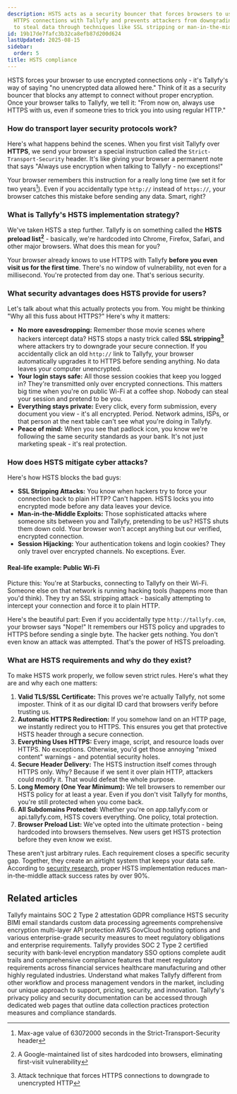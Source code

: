 ```yaml
---
description: HSTS acts as a security bouncer that forces browsers to use only encrypted
  HTTPS connections with Tallyfy and prevents attackers from downgrading connections
  to steal data through techniques like SSL stripping or man-in-the-middle attacks.
id: 19b17de7fafc3b32ca8efb87d200d624
lastUpdated: 2025-08-15
sidebar:
  order: 5
title: HSTS compliance
---
```


HSTS forces your browser to use encrypted connections only - it's Tallyfy's way of saying "no unencrypted data allowed here." Think of it as a security bouncer that blocks any attempt to connect without proper encryption. Once your browser talks to Tallyfy, we tell it: "From now on, always use HTTPS with us, even if someone tries to trick you into using regular HTTP."

### How do transport layer security protocols work?

Here's what happens behind the scenes. When you first visit Tallyfy over **HTTPS**, we send your browser a special instruction called the `Strict-Transport-Security` header. It's like giving your browser a permanent note that says "Always use encryption when talking to Tallyfy - no exceptions!"

Your browser remembers this instruction for a really long time (we set it for two years[^3]). Even if you accidentally type `http://` instead of `https://`, your browser catches this mistake before sending any data. Smart, right?

### What is Tallyfy's HSTS implementation strategy?

We've taken HSTS a step further. Tallyfy is on something called the **HSTS preload list[^1]** - basically, we're hardcoded into Chrome, Firefox, Safari, and other major browsers. What does this mean for you?

Your browser already knows to use HTTPS with Tallyfy **before you even visit us for the first time**. There's no window of vulnerability, not even for a millisecond. You're protected from day one. That's serious security.

### What security advantages does HSTS provide for users?

Let's talk about what this actually protects you from. You might be thinking "Why all this fuss about HTTPS?" Here's why it matters:

*   **No more eavesdropping:** Remember those movie scenes where hackers intercept data? HSTS stops a nasty trick called **SSL stripping[^2]** where attackers try to downgrade your secure connection. If you accidentally click an old `http://` link to Tallyfy, your browser automatically upgrades it to HTTPS before sending anything. No data leaves your computer unencrypted.
*   **Your login stays safe:** All those session cookies that keep you logged in? They're transmitted only over encrypted connections. This matters big time when you're on public Wi-Fi at a coffee shop. Nobody can steal your session and pretend to be you.
*   **Everything stays private:** Every click, every form submission, every document you view - it's all encrypted. Period. Network admins, ISPs, or that person at the next table can't see what you're doing in Tallyfy.
*   **Peace of mind:** When you see that padlock icon, you know we're following the same security standards as your bank. It's not just marketing speak - it's real protection.

### How does HSTS mitigate cyber attacks?

Here's how HSTS blocks the bad guys:

*   **SSL Stripping Attacks:** You know when hackers try to force your connection back to plain HTTP? Can't happen. HSTS locks you into encrypted mode before any data leaves your device.
*   **Man-in-the-Middle Exploits:** Those sophisticated attacks where someone sits between you and Tallyfy, pretending to be us? HSTS shuts them down cold. Your browser won't accept anything but our verified, encrypted connection.
*   **Session Hijacking:** Your authentication tokens and login cookies? They only travel over encrypted channels. No exceptions. Ever.

#### Real-life example: Public Wi-Fi

Picture this: You're at Starbucks, connecting to Tallyfy on their Wi-Fi. Someone else on that network is running hacking tools (happens more than you'd think). They try an SSL stripping attack - basically attempting to intercept your connection and force it to plain HTTP.

Here's the beautiful part: Even if you accidentally type `http://tallyfy.com`, your browser says "Nope!" It remembers our HSTS policy and upgrades to HTTPS before sending a single byte. The hacker gets nothing. You don't even know an attack was attempted. That's the power of HSTS preloading.

### What are HSTS requirements and why do they exist?

To make HSTS work properly, we follow seven strict rules. Here's what they are and why each one matters:

1.  **Valid TLS/SSL Certificate:** This proves we're actually Tallyfy, not some imposter. Think of it as our digital ID card that browsers verify before trusting us.
2.  **Automatic HTTPS Redirection:** If you somehow land on an HTTP page, we instantly redirect you to HTTPS. This ensures you get that protective HSTS header through a secure connection.
3.  **Everything Uses HTTPS:** Every image, script, and resource loads over HTTPS. No exceptions. Otherwise, you'd get those annoying "mixed content" warnings - and potential security holes.
4.  **Secure Header Delivery:** The HSTS instruction itself comes through HTTPS only. Why? Because if we sent it over plain HTTP, attackers could modify it. That would defeat the whole purpose.
5.  **Long Memory (One Year Minimum):** We tell browsers to remember our HSTS policy for at least a year. Even if you don't visit Tallyfy for months, you're still protected when you come back.
6.  **All Subdomains Protected:** Whether you're on app.tallyfy.com or api.tallyfy.com, HSTS covers everything. One policy, total protection.
7.  **Browser Preload List:** We've opted into the ultimate protection - being hardcoded into browsers themselves. New users get HSTS protection before they even know we exist.

These aren't just arbitrary rules. Each requirement closes a specific security gap. Together, they create an airtight system that keeps your data safe. According to [security research](https://www.upguard.com/blog/hsts), proper HSTS implementation reduces man-in-the-middle attack success rates by over 90%.



[^1]: A Google-maintained list of sites hardcoded into browsers, eliminating first-visit vulnerability
[^2]: Attack technique that forces HTTPS connections to downgrade to unencrypted HTTP
[^3]: Max-age value of 63072000 seconds in the Strict-Transport-Security header

## Related articles
<CardGrid>
<LinkTitleCard header="<b>Miscellaneous > Terms & legals</b>" href="/products/pro/miscellaneous/terms-legals/" > Tallyfy maintains SOC 2 Type 2 attestation GDPR compliance HSTS security BIMI email standards custom data processing agreements comprehensive encryption multi-layer API protection AWS GovCloud hosting options and various enterprise-grade security measures to meet regulatory obligations and enterprise requirements. </LinkTitleCard>
<LinkTitleCard header="<b>Pro > Compliance</b>" href="/products/pro/compliance/" > Tallyfy provides SOC 2 Type 2 certified security with bank-level encryption mandatory SSO options complete audit trails and comprehensive compliance features that meet regulatory requirements across financial services healthcare manufacturing and other highly regulated industries. </LinkTitleCard>
<LinkTitleCard header="<b>Miscellaneous > Differentiation</b>" href="/products/pro/miscellaneous/tallyfy-differentiation-guide/" > Understand what makes Tallyfy different from other workflow and process management vendors in the market, including our unique approach to support, pricing, security, and innovation. </LinkTitleCard>
<LinkTitleCard header="<b>Terms Legals > Tallyfy's privacy policy</b>" href="/products/pro/miscellaneous/terms-legals/where-can-i-find-tallyfys-privacy-policy/" > Tallyfy's privacy policy and security documentation can be accessed through dedicated web pages that outline data collection practices protection measures and compliance standards. </LinkTitleCard>
</CardGrid>